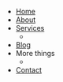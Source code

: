 - [Home](/)
- [About](/about)
- [Services](/services)
    - <Block src="services-nav-block" /> 
- [Blog](/blog)
- More things 
  - <Block src="services-nav-block" /> 
- [Contact](/contact)
